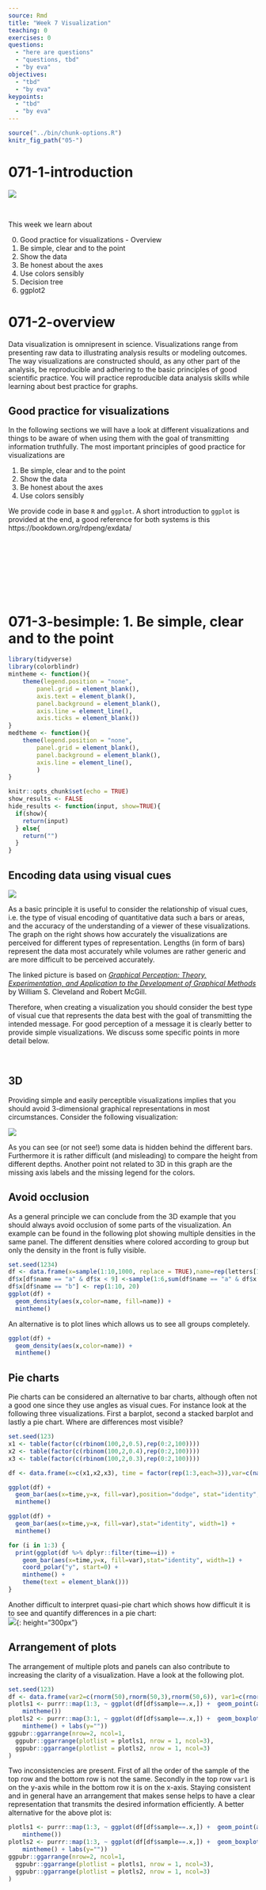 ```yaml
---
source: Rmd
title: "Week 7 Visualization"
teaching: 0
exercises: 0
questions: 
  - "here are questions"
  - "questions, tbd"
  - "by eva"
objectives: 
  - "tbd"
  - "by eva"
keypoints:
  - "tbd"
  - "by eva"
---
```


```r
source("../bin/chunk-options.R")
knitr_fig_path("05-")
```

# 071-1-introduction

![]({{ page.root }}/fig/Repro_Kreislauf_horizontal_halb.png)

&nbsp;

This week we learn about

0. Good practice for visualizations - Overview
1. Be simple, clear and to the point
2. Show the data
3. Be honest about the axes
4. Use colors sensibly
5. Decision tree
6. ggplot2

# 071-2-overview

Data visualization is omnipresent in science. Visualizations range from presenting raw data to illustrating analysis results or modeling outcomes. The way visualizations are constructed should, as any other part of the analysis, be reproducible and adhering to the basic principles of good scientific practice. You will practice reproducible data analysis skills while learning about best practice for graphs.


## Good practice for visualizations
  
In the following sections we will have a look at different visualizations and things to be aware of when using them with the goal of transmitting information truthfully. The most important principles of good practice for visualizations are

1. Be simple, clear and to the point
2. Show the data
3. Be honest about the axes
4. Use colors sensibly

We provide code in base `R` and `ggplot`. A short introduction to `ggplot` is provided at the end, a good reference for both systems is this https://bookdown.org/rdpeng/exdata/

&nbsp;

&nbsp;

&nbsp;

&nbsp;


# 071-3-besimple: 1. Be simple, clear and to the point

```r
library(tidyverse)
library(colorblindr)
mintheme <- function(){
    theme(legend.position = "none", 
        panel.grid = element_blank(), 
        axis.text = element_blank(),
        panel.background = element_blank(),
        axis.line = element_line(),
        axis.ticks = element_blank()) 
}
medtheme <- function(){
    theme(legend.position = "none", 
        panel.grid = element_blank(), 
        panel.background = element_blank(),
        axis.line = element_line(),
        ) 
}

knitr::opts_chunk$set(echo = TRUE)
show_results <- FALSE
hide_results <- function(input, show=TRUE){
  if(show){
    return(input)
  } else{
    return("")
  }
}
```

## Encoding data using visual cues


![](https://paldhous.github.io/ucb/2016/dataviz/img/class2_2.jpg)


As a basic principle it is useful to consider the relationship of visual cues, i.e. the type of visual encoding of quantitative data such a bars or areas, and the accuracy of the understanding of a viewer of these visualizations. The graph on the right shows how accurately the visualizations are perceived for different types of representation. Lengths (in form of bars) represent the data most accurately while volumes are rather generic and are more difficult to be perceived accurately. 
<!-- https://paldhous.github.io/ucb/2016/dataviz/week2.html -->

The linked picture is based on [*Graphical Perception: Theory, Experimentation, and Application to the Development of Graphical Methods*](https://www.jstor.org/stable/2288400) by William S. Cleveland and Robert McGill.

Therefore, when creating a visualization you should consider the best type of visual cue that represents the data best with the goal of transmitting the intended message. For good perception of a message it is clearly better to provide simple visualizations. We discuss some specific points in more detail below.

&nbsp;



## 3D

Providing simple and easily perceptible visualizations implies that you should avoid 3-dimensional graphical representations in most circumstances. Consider the following visualization:


![](https://editor.analyticsvidhya.com/uploads/75170Featured%20Image.JPG)

As you can see (or not see!) some data is hidden behind the different bars. Furthermore it is rather difficult (and misleading) to compare the height from different depths. Another point not related to 3D in this graph are the missing axis labels and the missing legend for the colors. 


## Avoid occlusion

As a general principle we can conclude from the 3D example that you should always avoid occlusion of some parts of the visualization. An example can be found in the following plot showing multiple densities in the same panel. The different densities where colored according to group but only the density in the front is fully visible.

```r
set.seed(1234)
df <- data.frame(x=sample(1:10,1000, replace = TRUE),name=rep(letters[1:5],200))
df$x[df$name == "a" & df$x < 9] <-sample(1:6,sum(df$name == "a" & df$x < 9), replace = TRUE) 
df$x[df$name == "b"] <- rep(1:10, 20)
ggplot(df) +
  geom_density(aes(x,color=name, fill=name)) +
  mintheme()
```

An alternative is to plot lines which allows us to see all groups completely.  

```r
ggplot(df) +
  geom_density(aes(x,color=name)) +
  mintheme()
```

## Pie charts

Pie charts can be considered an alternative to bar charts, although often not a good one since they use angles as visual cues. For instance look at the following three visualizations. First a barplot, second a stacked barplot and lastly a pie chart. Where are differences most visible?   

```r
set.seed(123)
x1 <- table(factor(c(rbinom(100,2,0.5),rep(0:2,100))))
x2 <- table(factor(c(rbinom(100,2,0.4),rep(0:2,100))))
x3 <- table(factor(c(rbinom(100,2,0.3),rep(0:2,100))))

df <- data.frame(x=c(x1,x2,x3), time = factor(rep(1:3,each=3)),var=c(names(x1),names(x2),names(x3)))

ggplot(df) +
  geom_bar(aes(x=time,y=x, fill=var),position="dodge", stat="identity", width=1) +
  mintheme()

ggplot(df) +
  geom_bar(aes(x=time,y=x, fill=var),stat="identity", width=1) +
  mintheme()
```


```r
for (i in 1:3) {
  print(ggplot(df %>% dplyr::filter(time==i)) +
    geom_bar(aes(x=time,y=x, fill=var),stat="identity", width=1) +
    coord_polar("y", start=0) +
    mintheme() +
    theme(text = element_blank()))
}
```

Another difficult to interpret quasi-pie chart which shows how difficult it is to see and quantify differences in a pie chart:  
![](https://rigorousthemescom-ebizon.netdna-ssl.com/blog/wp-content/uploads/2021/02/screely-1612362324209.png){: height="300px"}


## Arrangement of plots

The arrangement of multiple plots and panels can also contribute to increasing the clarity of a visualization. Have a look at the following plot.  

```r
set.seed(123)
df <- data.frame(var2=c(rnorm(50),rnorm(50,3),rnorm(50,6)), var1=c(rnorm(150)), sample=rep(1:3, each=50))
plotls1 <- purrr::map(1:3, ~ ggplot(df[df$sample==.x,]) +  geom_point(aes(var2,var1)) + facet_wrap(~sample) +
    mintheme())
plotls2 <- purrr::map(3:1, ~ ggplot(df[df$sample==.x,]) +  geom_boxplot(aes(var1)) + facet_wrap(~sample) +
    mintheme() + labs(y=""))
ggpubr::ggarrange(nrow=2, ncol=1,
  ggpubr::ggarrange(plotlist = plotls1, nrow = 1, ncol=3),
  ggpubr::ggarrange(plotlist = plotls2, nrow = 1, ncol=3)
)
```

Two inconsistencies are present. First of all the order of the sample of the top row and the bottom row is not the same. Secondly in the top row `var1` is on the y-axis while in the bottom row it is on the x-axis. Staying consistent and in general have an arrangement that makes sense helps to have a clear representation that transmits the desired information efficiently. A better alternative for the above plot is:  

```r
plotls1 <- purrr::map(1:3, ~ ggplot(df[df$sample==.x,]) +  geom_point(aes(var1,var2)) + facet_wrap(~sample) +
    mintheme())
plotls2 <- purrr::map(1:3, ~ ggplot(df[df$sample==.x,]) +  geom_boxplot(aes(var1)) + facet_wrap(~sample) +
    mintheme() + labs(y=""))
ggpubr::ggarrange(nrow=2, ncol=1,
  ggpubr::ggarrange(plotlist = plotls1, nrow = 1, ncol=3),
  ggpubr::ggarrange(plotlist = plotls2, nrow = 1, ncol=3)
)
```

&nbsp;

&nbsp;

&nbsp;

&nbsp;

# 071-3-plotexamples: 2. Plot examples

# Exercise

Let's have a look at the following master piece:
![](https://statmodeling.stat.columbia.edu/wp-content/uploads/2008/06/graph.jpg)
/static/3d_plot_exercise.jpg  

Answer the following questions in context to the above plot:

> ## 1 
> Is the 3D representation sensible?  
> - Yes  
> - No  
>
>> ## Solution
>> 
>> F Yes  
>> T No  
>>
>{: .solution}
{: .challenge}


> ## 2 
> Are the legend labels sensible?  
> - Yes  
> - No  
>
>> ## Solution
>> 
>> F Yes  
>> T No  
>>
>{: .solution}
{: .challenge}


> ## 3 
> Are the axis labels sensible?  
> - Yes  
> - No  
>
>> ## Solution
>> 
>> F Yes  
>> T No  
>>
>{: .solution}
{: .challenge}

> ## 4 
> Is it sensible to have X-axis tick values on multiple levels?  
> - Yes  
> - No  
>
>> ## Solution
>> 
>> F Yes  
>> T No  
>>
>{: .solution}
{: .challenge}

> ## 5 
> Are the Y-axis tick values reasonable?  
> - Yes  
> - No  
>
>> ## Solution
>> 
>> F Yes  
>> T No  
>>
>{: .solution}
{: .challenge}


> ## 6 
> Is the Y-axis range reasonable?  
> - Yes  
> - No  
>
>> ## Solution
>> 
>> F Yes  
>> T No  
>>
>{: .solution}
{: .challenge}


> ## 7
> Are the values in the plot easily readable?  
> - Yes  
> - No  
>
>> ## Solution
>> 
>> F Yes  
>> T No  
>>
>{: .solution}
{: .challenge}


> ## 8
> Is the title suitable?  
> - Yes  
> - No  
>
>> ## Solution
>> 
>> F Yes  
>> T No  
>>
>{: .solution}
{: .challenge}


> ## 9
> Is the used color palette color-blind friendly?  
> - Yes  
> - No  
>
>> ## Solution
>> 
>> F Yes  
>> T No  
>>
>{: .solution}
{: .challenge}




&nbsp;


# Quiz on Plot examples

> ## Quiz 7.1 
> What aspect of the "Be simple, clear and to the point" input has been violated?  
> - 3D  
> - occlusion  
> - use of pie charts  
> - arrangement of multiple plots  
>
{: .challenge}

> ## Solution
> 
> T 3D  
> T occlusion  
> F use of pie charts  
> F arrangement of multiple plots  
>
{: .solution}


> ## Quiz 7.2 
> Is the data shown appropriately by the plot through  
> - the height of bars?  
> - the values on bars?  
> - additional values in white font?  
> - the tick marks indicating to which value each bar belongs?
> - the raw data?
>
{: .challenge}

> ## Solution
> 
> - the height of bars?  
> - the values on bars?  
> - additional values in white font?  
> - the tick marks indicating to which value each bar belongs?
> - the raw data?
>
{: .solution}


> ## Quiz 7.3 
> What could be the reason that the Y-axis is shown starting at the value 55?  
> - the value 55 could be the smallest possible value in the context  
> - the differences between the bars are more pronounced than if the Y-axis starts at zero.  
> - the values below 55 need to be hidden  
>
{: .challenge}

> ## Solution
> 
> T the value 55 could be the smallest possible value in the context  
> T the differences between the bars are more pronounced than if the Y-axis starts at zero.  
> T the values below 55 need to be hidden  
>
{: .solution}


> ## Quiz 7.4 
> When you think about the information regarding the axes, please tick which one of the following items is present in the plot  
> - Sensible X-axis tick label display  
> - Sensible X-axis label  
> - Sensible Y-axis tick values  
> - Sensible Y axis label  
>
{: .challenge}

> ## Solution
> 
> - Sensible X-axis tick label display  
> - Sensible X-axis label  
> - Sensible Y-axis tick values  
> - Sensible Y axis label  
>
{: .solution}


> ## Quiz 7.5 
> Does the displayed grid help to determine the height of the color sections of the bars?  
> - Yes  
> - No  
>
{: .challenge}

> ## Solution
> 
> F Yes  
> T No
>
{: .solution}


> ## Quiz 7.6 
> Is the used color palette color-blind friendly?  
> - Yes  
> - No  
>
{: .challenge}

> ## Solution
> 
> F Yes  
> T No
>
{: .solution}

> ## Quiz 7.7 
> Which of the following additional information items does the plot feature?  
> - Informative title  
> - Informative legend labels  
> - Provenance of data  
> - Context of data  
>
{: .challenge}

> ## Solution
> 
> - Informative title  
> - Informative legend labels  
> - Provenance of data  
> - Context of data  
>
{: .solution}


> ## Quiz 7.8 
> Does the course team think this is a good plot?  
> - Yes  
> - No  
>
{: .challenge}

> ## Solution
> 
> F Yes  
> T No
>
{: .solution}


&nbsp;

&nbsp;

&nbsp;



# 071-4-showdata: 2. Show the data

## Boxplots

```r
set.seed(123)
x1 <- rnorm(40,2)
xnorm <- c(x1,-x1)
x2 <- c(runif(15, 0, 3.1), runif(5,3.1,4))
xunif <- c(x2,-x2)
x3 <- c(rep(0,4),rep(2.05,13),rep(-2.05,13),rep(3.8,5),rep(-3.8,5))
df <- data.frame(x1=xnorm,
                 x2=xunif,
                 x3=x3)
df_long <- df %>% 
  pivot_longer(cols = everything(), 
               names_to="dataset", 
               values_to="y")
```

Boxplots are used to give a rough overview of the distribution of a data set based on a few summary characteristics (quantiles). Consider the following three boxplots each representing a different dataset. The boxplots look identical even tough the underlying distributions may not be.  

```r
ggplot(df_long) +
  geom_boxplot(aes(y=y,x=dataset))+
  medtheme()
```

The code for the above plot:
```r
ggplot(df_long) +
  geom_boxplot(aes(y=y,x=dataset))
```

Violin plots are an alternative to boxplots. They are based on an estimation of the underlying probability density, i.e. they use more information inherent in the data set. Have a look at the following three violin plots of the same datasets as above. Again, two of the violin plots look similar but the underlying data may not be identical.  

```r
ggplot(df_long) +
  geom_violin(aes(y=y,x=dataset))+
  medtheme()
```

Let's finally have a look at the actual data. As you can see the samples x1 and x3 are in fact very distinct, or more precisely, x3 seems to have only 5 possible values.  

```r
ggplot(df_long) +
  geom_point(aes(y=y,x=dataset)) +
  medtheme()
```

So why did the boxplot not show the distributional differences? Since boxplots only show
certain quantiles (usually the quartiles, i.e., 25%, 50% and 75%, plus "outliers") plots of different datasets having the same or similar quantiles appear identical. The quartiles of the three data sets are  

```r
df_long %>% 
  dplyr::group_by(dataset) %>% 
  dplyr::summarise(q25 = quantile(y, probs=0.25),
                q50 = quantile(y, probs=0.5),
                q75 = quantile(y, probs=0.75)) %>% 
  knitr::kable()
```

Violin plots show a mirrored estimation of the underlying density using a smoothing technique. Loosely speaking smoothing means that starting from a histogram a smooth version of the underlying probability distribution is created. The degree of smoothing, ranging in this case from histogram to straight line, determines the actual appearence of the plot. For the violin plot the degree of smoothing is chosen automatically. Already histograms with 5 bins for the data x1 and x3 would be very similar and hence the smoothed versions thereof as well.

Caution is furthermore advised if the datasets that are compared are of very different size, because often more data gives you a higher confidence in the observed distribution. It is therefore advised to initially always have a look at the actual data and not just the summaries (like boxplots and violin plots) to detect anomalies.

Another option is the use of `geom_jitter` (or `geom_sina` from the `ggforce` package) in combination with violin plots:  

```r
set.seed(123)
ggplot(df_long) +
  geom_violin(aes(y=y,x=dataset)) +
  geom_jitter(aes(y=y,x=dataset),width=0.3) +
  medtheme()
```

The code for the above plot:
```r
ggplot(df_long) +
  geom_violin(aes(y=y,x=dataset)) +
  geom_jitter(aes(y=y,x=dataset),width=0.3)
```

The advantage is that individual points as well as the distribution are shown.


Boxplots together with `geom_jitter` are another possibility.  

```r
set.seed(123)
ggplot(df_long) +
  geom_boxplot(aes(y=y,x=dataset)) +
  geom_jitter(aes(y=y,x=dataset),width=0.3) +
  medtheme()

```

Another possibility is to only show the jittered data:

```r
set.seed(123)
ggplot(df_long) +
  geom_jitter(aes(y=y,x=dataset),width=0.3) +
  medtheme()
```



## Bar plots

The same as discussed before for boxplots also holds for barplots. If you have continuous data and see the following barplots you might conclude that the data sets are the same:

```r
df_long <- df_long %>% 
  dplyr::group_by(dataset) %>% 
  dplyr::mutate(y_t =y-min(y),
                y_mean=mean(y_t),
                y_sd=sd(y_t),
                y_sd_min=y_mean-y_sd,
                y_sd_max=y_mean+y_sd)
ggplot() +
  geom_col(aes(y=y_mean,x=dataset),data = unique(df_long[,c("dataset","y_mean")])) +
  geom_errorbar(aes(x=dataset,ymin=y_sd_min,ymax=y_sd_max),data = unique(df_long[,c("dataset","y_sd_min","y_sd_max")]),width=0.2)+
  labs(y="y") +
  medtheme()
```

But if you also show the individual points you can see clear differences:

```r
set.seed(123)
df_long <- df_long %>% 
  dplyr::group_by(dataset) %>% 
  dplyr::mutate(y_t =y-min(y),
                y_mean=mean(y_t),
                y_sd=sd(y_t),
                y_sd_min=y_mean-y_sd,
                y_sd_max=y_mean+y_sd)
ggplot() +
  geom_col(aes(y=y_mean,x=dataset),data = unique(df_long[,c("dataset","y_mean")])) +
  geom_errorbar(aes(x=dataset,ymin=y_sd_min,ymax=y_sd_max),data = unique(df_long[,c("dataset","y_sd_min","y_sd_max")]),width=0.2)+
  geom_jitter(aes(y=y_t,x=dataset), data=df_long, width = 0.3)+
  labs(y="y") +
  medtheme()

```

Important to keep in mind when using barplots with error bars is to state what the
error bars mean. Do they correspond to the standard deviation, the standard error or a confidence interval?
There is no clear answer to which one to use and, if possible, other types of visualizations should be used.

<!-- [NEED TO INCLUDE something on this](https://twitter.com/T_Weissgerber/status/1040576802979233793/photo/1) -->
<!-- Included one example. -->

&nbsp;

&nbsp;

&nbsp;

&nbsp;


# 071-5-honestaxis: 3. Be honest about the axes


The axes of plots determine how much information you provide and where you put the focus. You could cut axes, blow certain parts of an axis up through transformation or hide information on certain scales if you do not transform. You can expose or hide information by choosing the aspect ratio between the x and y axis. You can provide clear and precise information through meaningful labeling of axes and axis tick marks or you can obscure the same information by deliberately choosing uninformative tick locations, for example. These issues are illustrated through example in the following

## Cutting axes

```r
set.seed(123)
df <- data.frame(x=factor(c(rbinom(10,2,0.5),rep(0:2,500))))
```

Let's consider the following two barplots. The first has a shortened axis range and shows clear differences between the datasets. The second plot on the other hand shows the enire axis starting from zero and the differences disappear. 

```r
ggplot(df) +
  geom_histogram(aes(x), stat="count") +
  coord_cartesian(ylim=c(500,max(table(df$x)))) +
  medtheme()

ggplot(df) +
  geom_histogram(aes(x), stat="count")+
  medtheme()
```

Here is a flashy, concrete example of cutting an axis, which makes differences appear much hugher than they are in reality:

![](https://i.redd.it/xsndbzpq1qg11.jpg)

The other way around is also possible. Choosing to show the entire axis starting from zero can mask differences that do matter. For instance the following graph gives "1000% proof for stable temperature and the climate change being a HOAX", simply by showing an axis from zero degree Kelvin and thus making differences seem negligably small:

![](https://miro.medium.com/max/1400/1*Sn1QgIBvtZLiqoZzr9a9Yg.png)

## Axis transformation

```r
set.seed(123)
x1 <- runif(100,2,4)
df <- data.frame(x=x1, y=rnorm(100,exp(x1)+10,exp(x1)/3))
df <- data.frame(x=x1, y=rnorm(100,exp(x1+10),10))
```

In some cases you might have data that is on completely different scales, meaning that there are differences to be seen at different orders of magnitudes. In these 
cases it can often to be helpful to do an axis-transformation. For instance consider the 
following untransformed plot:

```r
x1 <- c(runif(100,0.8,1.2),runif(100,8,12),runif(100,80,120),runif(100,800,1200),runif(100,8000,12000))
df <- data.frame(x=x1, y=rnorm(100,0,rep(c(1,10,100,1000,10000),each=100)))
ggplot(df) +
  geom_point(aes(x,y))+
  medtheme()
```

There seems to be some structure but especially for the low values it is not clear 
what is going on. If instead you do a `log10` transformation of the x-axis things get
much clearer. Axis transformations are also something to consider if you have for example
non linear scales. But beware, transformations can also be used to showcase differences that do not really matter in practice.

```r
ggplot(df) +
  geom_point(aes(x,y)) +
  scale_x_continuous(trans="log10")+
  medtheme()
```

## Aspect ratio

```r
set.seed(123)
df <- data.frame(x=rnorm(100),
                 y=rnorm(100))
```

The aspect ratio is another important parameter that can be manipulated to overstress certain patterns. For example, have a look at the following two plots. The first as a ratio of one, meaning the scale of the x and y axis are the same. The second plot has an aspect ration of 1/4 meaning the x axis is substantially longer.

```r
ggplot(df) +
  geom_point(aes(x,y)) +
  coord_fixed(ratio=1)+
  medtheme()

ggplot(df) +
  geom_point(aes(x,y)) +
  coord_fixed(ratio=1/4)+
  medtheme()
  
```

Code for the above plot:
```r
ggplot(df) +
  geom_point(aes(x,y)) +
  coord_fixed(ratio=1)
ggplot(df) +
  geom_point(aes(x,y)) +
  coord_fixed(ratio=1/4)
```


Visually the second plot implies that the variance of x is much higher than of y, which is not the case.  

```r
summarise(df, x = var(x), y = var(y))
```

Also consider the following real example:

![](https://graphworkflow.files.wordpress.com/2019/09/types_life.png?w=1024)

Where does the increase look the most dramatic?


## Bin width of histograms

The appearance of a histogram is determined by the bin width that is used to create it. If you
have a very large binwidth (or a low total number of bins) you might see something like this
and you would probably consider the distribution to be approximately uniformly distributed.

```r
set.seed(123)
df <- data.frame(x=unlist(lapply(0:9, function(i) c(rep(0.501+i,sample(1:3,1)),rep(1+i,sample(17:20,1))))))
ggplot(df) +
  geom_histogram(aes(x), binwidth = 1)+
  medtheme()
```

If on the other hand you decrease the binwidth (or increase the number of bins) you
might see something like this:

```r
ggplot(df) +
  geom_histogram(aes(x), binwidth = 0.5)+
  medtheme()
```

Making it quite obvious that the distribution is most definitely not uniformly distributed (on this scale). Choosing the correct bin width is not easy and depends largely on the context.


With `geom_rug` you can mark the position of individual observations:

```r
ggplot(df,aes(x)) +
  geom_histogram(binwidth = 0.5) +
  geom_rug()+
  medtheme()
```

Code for the above plot:
```r
ggplot(df,aes(x)) +
  geom_histogram(binwidth = 0.5) +
  geom_rug()
```


## Axis scales in multiple plots

If you provide plots in multiple panels, each using the same variables, you need to pay attention to the scale of each subplot. For example have a look at the following plot.   

```r
set.seed(123)
df <- data.frame(y=c(rnorm(50),rnorm(50,3),rnorm(50,6)), x=c(rnorm(150)), sample=rep(1:3, each=50))
ggplot(df) +
  geom_point(aes(x,y)) +
  facet_wrap(~sample, scales = "free")+
  medtheme()
```

At first glance the distribution of each of the three samples looks the same. But if you look closely you can see that the scales are not the same for each subplot. If you instead keep the scale the same across subplots you get a visualization with clear differences of the distributions between the different samples.

```r
ggplot(df) +
  geom_point(aes(x,y)) +
  facet_wrap(~sample)+
  medtheme()
```

Code for the above plot:

```r
ggplot(df) +
  geom_point(aes(x,y)) +
  facet_wrap(~sample)
```


Another example of using different scales:

![](https://preview.redd.it/x5q5y0iz72d71.jpg?width=960&crop=smart&auto=webp&s=3e08e75429446099ebf4f462274be2b0e52aedf0)

&nbsp;

&nbsp;

&nbsp;

&nbsp;

# 071-6-sensiblecolors: 4. Use colors sensibly

## Color contrast

Trying to encode more than 8 category with colors is usually not a good idea as distinction between colors can become very difficult:

<!-- Some things from here (for example, not more than 8 categories, texas map in rainbow and made better) -->
<!-- https://clauswilke.com/dataviz/color-pitfalls.html -->


```r
mtcars %>% 
  rownames_to_column() %>% 
  ggplot() +
    geom_point(aes(mpg,disp, color=factor(rowname))) +
    labs(color="") +
    medtheme()
```

In such a case it can be a better idea to directly label the points:

```r
mtcars %>% 
  rownames_to_column() %>% 
  ggplot() +
  geom_point(aes(mpg,disp,color=cyl)) +
  ggrepel::geom_label_repel(aes(mpg,disp, label=rowname),
                            size = 2.5,label.size = 0.1,
                            label.padding = 0.1)+
    medtheme()
```


Code for the above plot:

```r
mtcars %>% 
  rownames_to_column() %>% 
  ggplot() +
  geom_point(aes(mpg,disp,color=cyl)) +
  ggrepel::geom_label_repel(aes(mpg,disp, label=rowname),
                            size = 2.5,label.size = 0.1,
                            label.padding = 0.1)
```



See also: [Common pitfalls of color use](https://clauswilke.com/dataviz/color-pitfalls.html) in Fundamentals of Data Visualization.

## Color vision deficiency

About 1 of every 12 people is affected by some type of color vision deficiency[^1].
This is important to keep in mind when choosing colors for visualizations. For example consider the following scatter plot using a Red-Yellow-Green color palette, knowing that Red-Green colorblindness is the most frequent type of color deficiency.

[^1]: https://www.nei.nih.gov/learn-about-eye-health/eye-conditions-and-diseases/color-blindness

```r
ggplot(mtcars) +
  geom_point(aes(mpg,disp, color=factor(carb))) +
  scale_colour_brewer(palette="RdYlGn")+
  labs(color="carb") +
    medtheme()
```

To check how the plots appear for color deficient persons you can use the `cvd_grip` function from the `colorblindr` package (install instructions on the [Github colorblindr repo](https://github.com/clauswilke/colorblindr)).

```r
colorblindr::cvd_grid()+
    medtheme()
```

Using a different color palette can help. For example the following:  

```r
ggplot(mtcars) +
  geom_point(aes(mpg,disp, color=factor(carb))) +
  scale_color_OkabeIto()+
    labs(color="carb") +
    medtheme()
```

Code for the above plot:

```r
ggplot(mtcars) +
  geom_point(aes(mpg,disp, color=factor(carb))) +
  scale_color_OkabeIto()
```


Another option is the `dichromat` package which features multiple palettes for people with red-green colorblindness.

&nbsp;

&nbsp;

&nbsp;

&nbsp;

# 071-7-decisiontree: 5.  Decision tree

## Decision tree for the choice of the best plot type


Since the amount of possible visualizations can be quite overwhelming there exist guidelines to choose the optimal plot type that can be used as a starting point. For example the following decision tree:  

![](https://paldhous.github.io/ucb/2016/dataviz/img/class2_5.jpg)
  
But keep in mind that this is no rule and depending on the situation different options can be favorable. 

&nbsp;

&nbsp;

&nbsp;

&nbsp;

# 071-8-ggplot2: 6. ggplot2

## A short introduction to `ggplot2`

We additionally provide a quick introduction to the widely used package `ggplot2`. It is based on the idea of a grammar of graphics, in other words well defined instructions of how to create a plot.

![](https://carpentries-incubator.github.io/open-science-with-r/img/rstudio-cheatsheet-ggplot.png)

## Data example

We will not go further into the theoretical details but instead jump right into the practical part. Before creating our first ggplot we load `ggplot2` and have a look at the `cars` dataset that we will use.

```r
library(ggplot2)
head(mtcars)
```

## First plot

Running the following command will initialize a ggplot object without yet showing anything since we don't tell it what to show.

```r
ggplot(mtcars)
```

To create a plot we have to specify what kind of plot - or geom - we want to use. In this case we want a scatter plot so we choose `geom_point`. For other possibilities check the `ggplot2` documentation (e.g. `?ggplot2`) or just do a Google search. Furthermore we have to specify which columns in our dataset we want to use for which axis. Or in other words assign columns of the data to the x and y aesthetic (`aes`). To check which aesthetic is available for which geom check the *Aesthetics* paragraph in the documentation in the respective geom (e.g. in `?geom_point`).

```r
ggplot(mtcars) +
  geom_point(aes(x=mpg, y=disp))
```

If we want to show `mpg` on the y-axis and `disp` on the x-axis:

```r
ggplot(mtcars) +
  geom_point(aes(x=disp, y=mpg))
```
If we want a boxplot plot we could do
```r
ggplot(mtcars) +
  geom_boxplot(aes(x=mpg))
```

or:

```r
ggplot(mtcars) +
  geom_boxplot(aes(y=mpg))
```

To color the plot according to another column in the data the `color` (or `colour`) aesthetic can be used.

```r
ggplot(mtcars) +
  geom_point(aes(x=mpg, y=disp, color=factor(cyl)))
```


## Plot options

Many options to change the appearance of plots are available For example change labels:

```r
ggplot(mtcars) +
  geom_point(aes(x=mpg, y=disp, color=factor(cyl))) +
  labs(x="X - Axis", title = "ggplot2", color="")
```

Or change the theme (for all options check out the help page from `theme`). Either using a predefined theme.

```r
# preconfigured
ggplot(mtcars) +
  geom_point(aes(x=mpg, y=disp, color=factor(cyl))) +
  theme_bw()
```

Or creating your own. (Can you figure out what each of the arguments in `theme` do?)

```r
# change settings yourself
ggplot(mtcars) +
  geom_point(aes(x=mpg, y=disp, color=factor(cyl))) +
  theme(panel.background = element_rect(fill = "yellow", color="red"), 
        plot.background = element_rect(fill="blue"),
        legend.background = element_rect(fill="red"), 
        axis.title = element_text(colour = "white"),
        axis.line = element_line(linetype = 7,colour = "black",size=3),
        panel.grid = element_line(colour="grey",size = 1,linetype = 2),
        axis.text = element_text(angle = 45,hjust=1,colour = "lightgrey",size = 14))
```


Changing the color palette used can be done by using either a custom palette (in this case generated using the `RColorBrewer` package)

```r
ggplot(mtcars) +
  geom_point(aes(x=mpg, y=disp, color=factor(cyl))) +
  scale_color_manual(values=RColorBrewer::brewer.pal(3, "Set2"))
```

or by directly using an existing scale (usually of the form `scale_color_NAME`). Further options will be given below.

```r
ggplot(mtcars) +
  geom_point(aes(x=mpg, y=disp, color=factor(cyl))) +
  scale_color_viridis_d()
```

## Exercise

## 1

How do you create a scatter plot with `ggplot2`?

* `ggplot(df) + geom_point(aes(x,y))` (x)
* `ggplot(df, aes(x,y)) + geom_point(aes(x,y))` (x)
* `ggplot(df, aes(x,y)) + geom_point()` (x)
* `ggplot(df) + geom_point()` 
* `geom_point(df, aes(x,y))` 

## 2

Color by group?

* `ggplot(df) + geom_point(aes(x,y, color=group))` (x)
* `ggplot(df) + geom_point(aes(x,y, colour=group))` (x)
* `ggplot(df, aes(color=group)) + geom_point(aes(x,y))` (x)
* `ggplot(df, aes(colour=group)) + geom_point(aes(x,y))` (x)
* `ggplot(df) + geom_point(aes(x,y)) + geom_col(aes(group))` 
* `ggplot(df) + geom_point(aes(x,y)) + theme(group.color=aes(group))` 

&nbsp;

&nbsp;

&nbsp;

&nbsp;


# 072homework

# Homework

For this homework we will work with climate data published by the Bundesamt für Statistic BFS in which
various climate related variables measured at different locations in Switzerland have been put together.
The data has already been wrangled into a csv file that you can download from [here.](/static/climate_data.csv)

The source data was downloaded from here: [https://www.bfs.admin.ch/asset/de/je-d-02.03.03.02](https://www.bfs.admin.ch/asset/de/je-d-02.03.03.02) and here: [https://www.bfs.admin.ch/asset/de/je-d-02.03.03.03](https://www.bfs.admin.ch/asset/de/je-d-02.03.03.03)



## Upload



You will upload a pdf file produced from R Markdown containing the answers the to the questions below in the next step (allowed file format is .pdf). Make sure the code to produce the answers is shown. Your submission will be peer reviewed. Staff will perform random checks on the peer review.



&nbsp;

## Task 1: data exploration



In this first task read in the `climate_data.csv` file and do a short exploration of the dataset.

```r
climatedf_comp <- read.csv(here::here("files/docs/07/climate_data.csv"))
```



## 1.1 First look



Show the top 3 rows of the dataset and additionally a short summary of the dataset (*Hint*: use `summary`). Describe what you observe in a few words.
```r
head(climatedf_comp, n=3)
summary(climatedf_comp)
```


## 1.2 Which has been the hottest year?



```r
climatedf_comp %>% 
  dplyr::group_by(Year) %>% 
  dplyr::summarise(mean_temp=mean(Annual_temperature)) %>% 
  dplyr::filter(mean_temp==max(mean_temp)) %>% 
  dplyr::pull(Year)
```



## 1.3 Which has been the coldest year?



```r
climatedf_comp %>% 
  dplyr::group_by(Year) %>% 
  dplyr::summarise(mean_temp=mean(Annual_temperature)) %>% 
  dplyr::filter(mean_temp==min(mean_temp)) %>% 
  dplyr::pull(Year)
```



## Task 2: visualization


## 2.1 Association of `Annual_temperature` and `Year`



The goal is to visualize the association of `Annual_temperature` and `Year`.
To increase the visibility we will only look at the locations `ZürichFluntern`, `Säntis`, `Samedan`, `LocarnoMonti`. 

Choose a suitable visualization (maybe consider looking at the decision tree) and plot the respective graph.

```r
climatedf_comp %>% 
  dplyr::filter(Location %in% c("ZürichFluntern","Säntis","Samedan","LocarnoMonti")) %>%
  ggplot() +
  geom_line(aes(Year, Annual_temperature, color=Location)) +
  labs(y="Annual temperature")
```



## 2.2 Add information on the altitude



Based on the previous plot update / change your plot to also include the information about the altitude. Make sure that the location information is also provided.

```r
climatedf_comp %>% 
  dplyr::filter(Location %in% c("ZürichFluntern","Säntis","Samedan","LocarnoMonti")) %>%
  ggplot() +
  geom_line(aes(Year, Annual_temperature, color=Altitude,group=Location)) +
  geom_label(aes(Year,Annual_temperature,label=Location),data = climatedf_comp %>% 
  dplyr::filter(Location %in% c("ZürichFluntern","Säntis","Samedan","LocarnoMonti")) %>% 
    dplyr::filter(Year==min(Year)+5),nudge_y = 1) +
  labs(y="Annual temperature")
```



## 2.3 Normalization



In the next step we want to normalize the Annual temperature by using the values of the years <1951 as a base. I.e. calculate the mean `Annual_temperature` for `Year`<1951 for each `Location` and subtract this value from `Annual_temperature`.  Present a visualization that allows to study the deviation from this annual mean by location. 


```r
climatedf_comp_translated <- climatedf_comp %>% 
  dplyr::filter(Location %in% c("ZürichFluntern","Säntis","Samedan","LocarnoMonti")) %>% 
  dplyr::group_by(Location) %>% 
  dplyr::mutate(mean_temperature = mean(Annual_temperature[Year<1951]),
                Annual_temperature = Annual_temperature-mean_temperature)

ggplot(climatedf_comp_translated) +
  geom_line(aes(Year, Annual_temperature, color=Altitude,group=Location)) +
  # facet_wrap(~Location)+
  # geom_label(aes(Year,Annual_temperature,label=Location),data = climatedf_comp_translated %>% 
  # dplyr::filter(Location %in% c("ZürichFluntern","Säntis","Samedan","LocarnoMonti")) %>% 
  #   dplyr::filter(Year==min(Year)+5),nudge_y = 1) +
  labs(y="Annual temperature deviation from average up to 1951")
```



## 2.4 Associations between `Annual_Precipitation`, and `Sunshine_duration`



The next goal is to explore associations between `Annual_Precipitation`, and `Sunshine_duration` for the locations `ZürichFluntern`,`Säntis`,`Samedan`,`LocarnoMonti`. Present at least two different types of plots.

```r
climatedf_comp %>% 
  dplyr::filter(Location %in% c("ZürichFluntern","Säntis","Samedan","LocarnoMonti")) %>%
  ggplot() +
  geom_point(aes(Annual_Precipitation, Sunshine_duration, color=Location))
```



```r
climatedf_comp %>% 
  dplyr::filter(Location %in% c("ZürichFluntern","Säntis","Samedan","LocarnoMonti"))%>% 
  # dplyr::group_by(Location) %>% 
  # dplyr::mutate(Sunshine_duration = scale(Sunshine_duration))  %>%
  ggplot() +
  geom_violin(aes(Location,Annual_Precipitation, color= Sunshine_duration)) +
  ggforce::geom_sina(aes(Location,Annual_Precipitation, color= Sunshine_duration))
```
```r
climatedf_comp %>% 
  dplyr::filter(Location %in% c("ZürichFluntern","Säntis","Samedan","LocarnoMonti"))%>% 
  # dplyr::group_by(Location) %>% 
  # dplyr::mutate(Sunshine_duration = scale(Sunshine_duration))  %>%
  ggplot() +
  geom_boxplot(aes(Location,Sunshine_duration , color= Annual_Precipitation)) +
  geom_jitter(aes(Location,Sunshine_duration, color= Annual_Precipitation))
  # ggforce::geom_sina(aes(Location,Annual_Precipitation, color= Sunshine_duration))
```





<!-- ## Task 3: aggregated data -->

<!-- In this task we will look at a situation where we only have aggregated data: The mean and standard deviation of `Annual_summer_days` for the years 1931-1960, 1961-1990 and 1991-2020. The following code creates this aggregated data that we will use: -->

<!-- ```{r, include=show_results} -->
<!-- library(magrittr) # for the pip `%>%`  -->
<!-- cutv <- c(1930,1960,1990,2020) -->
<!-- climatedf_comp_aggr <- climatedf_comp %>%  -->
<!--   dplyr::filter(Location %in% c("ZürichFluntern","Säntis","Samedan","LocarnoMonti")) %>% -->
<!--   dplyr::mutate(Year = cut(Year, cutv, right = TRUE), -->
<!--                 Year = factor(Year, labels = c("1931-1960","1961-1990","1991-2020"))) %>%  -->
<!--   dplyr::group_by(Year, Location) %>%  -->
<!--   dplyr::summarise("mean_Annual_summer_days" = mean(na.omit(Annual_summer_days)), -->
<!--                    "sd_Annual_summer_days" = sd(na.omit(Annual_summer_days)))  -->
<!-- ``` -->


<!-- ## 3.1  -->
<!-- Find a good representation of showing the association between `Year` and `mean_Annual_summer_days` and create a plot. -->


<!-- ```{r} -->
<!-- climatedf_comp_aggr %>%  -->
<!--   ggplot() + -->
<!--   geom_col(aes(Year, mean_Annual_summer_days, fill=Location), position = "dodge") + -->
<!--   theme(axis.text.x = element_text(angle=45,hjust=1)) + -->
<!--   labs(x="", y="Mean number of annual summer days") -->
<!-- ``` -->


<!-- ## 3.2 -->
<!-- Adapt your previous plot by incorporating the given uncertainty (`sd_Annual_summer_days`). -->


<!-- ```{r} -->
<!-- climatedf_comp_aggr %>%  -->
<!--   ggplot() + -->
<!--   geom_col(aes(Year, mean_Annual_summer_days, fill=Location), position = "dodge") + -->
<!--   geom_errorbar(aes(x=Year, -->
<!--                   y=mean_Annual_summer_days, -->
<!--                   ymin=mean_Annual_summer_days-2*sd_Annual_summer_days,  -->
<!--                   ymax=mean_Annual_summer_days+2*sd_Annual_summer_days, group=Location), position = "dodge") + -->
<!--   theme(axis.text.x = element_text(angle=45,hjust=1)) + -->
<!--   labs(x="", y="Mean number of annual summer days") -->
<!-- ``` -->










<!-- # 2 -->

<!-- ```{r, include=show_results} -->
<!-- plotvars <- colnames(climatedf_comp)[c(-1,-2,-4)] -->
<!-- plotvar <- plotvars[3] -->
<!-- colorvar <- plotvars[1] -->
<!-- ``` -->

<!-- In this exercise we will build a visualization step by step starting from the following plot: -->

<!-- ```{r, include=show_results} -->
<!-- climatedf_comp %>%  -->
<!--   dplyr::filter(Location %in% c("ZürichFluntern","Säntis","Samedan","LocarnoMonti")) %>% -->
<!--   ggplot() + -->
<!--   geom_line(aes(Year, Annual_temperature, color=Location)) + -->
<!--   labs(y="Annual temperature") -->
<!-- ``` -->

<!-- ## 2.1 -->

<!-- Add a trend line (loess fit) for each group. (Hint: use geom_smooth) -->

<!-- ```{r, include=show_results} -->
<!-- climatedf_comp %>%  -->
<!--   dplyr::filter(Location %in% c("ZürichFluntern","Säntis","Samedan","LocarnoMonti")) %>% -->
<!--   ggplot() + -->
<!--   geom_line(aes(Year, !!sym(plotvar), color=Location)) + -->
<!--   geom_smooth(aes(Year, !!sym(plotvar),group=Location),method = "loess") + -->
<!--   labs(y=stringr::str_replace_all(plotvar,"_"," "), -->
<!--        color=stringr::str_replace_all(colorvar,"_"," ")) -->
<!-- ``` -->

<!-- ## 2.2 -->

<!-- We can clearly see an upwards trend in each of the four locations. Next we want to see the relative temperature compared to the mean of the "Annual_temperature" for the years 1931-1950. For that, center "Annual_temperature" by subtracting the mean of the years 1931-1950. -->


<!-- ```{r, include=show_results} -->
<!-- climatedf_comp %>%  -->
<!--   dplyr::group_by(Location) %>%  -->
<!--   dplyr::mutate(mean_temperature = mean(Annual_temperature[Year<1951]), -->
<!--                 Annual_temperature = Annual_temperature-mean_temperature, -->
<!--                 mean_sunshine = mean(Sunshine_duration[Year<1951]), -->
<!--                 Sunshine_duration = Sunshine_duration-mean_sunshine) %>%  -->
<!--   dplyr::filter(Location %in% c("ZürichFluntern","Säntis","Samedan","LocarnoMonti")) %>% -->
<!--   ggplot() + -->
<!--   geom_line(aes(Year, !!sym(plotvar), color=Location)) + -->
<!--   # facet_wrap(~Location) + -->
<!--   geom_smooth(aes(Year, !!sym(plotvar)),method = "loess") + -->
<!--   # scale_color_viridis_d() + -->
<!--   labs(y="Change in Annual temperatue", -->
<!--        color=stringr::str_replace_all(colorvar,"_"," ")) -->
<!-- ``` -->


<!-- ## 2.3 -->

<!-- Now we want to make the plot a bit nicer looking, try to reproduce the following. Hint: have a look at `theme` and `scale_x_continuous`. -->

<!-- ```{r, include=show_results} -->
<!-- climatedf_comp %>%  -->
<!--   dplyr::group_by(Location) %>%  -->
<!--   dplyr::mutate(mean_temperature = mean(Annual_temperature[Year<1951]), -->
<!--                 Annual_temperature = Annual_temperature-mean_temperature, -->
<!--                 mean_sunshine = mean(Sunshine_duration[Year<1951]), -->
<!--                 Sunshine_duration = Sunshine_duration-mean_sunshine) %>%  -->
<!--   dplyr::filter(Location %in% c("ZürichFluntern","Säntis","Samedan","LocarnoMonti")) %>% -->
<!--   ggplot() + -->
<!--   geom_line(aes(Year, !!sym(plotvar), color=Location)) + -->
<!--   geom_smooth(aes(Year, !!sym(plotvar)),method = "loess") + -->
<!--   scale_x_continuous(breaks = c(1930,1960,1990,2020)) + -->
<!--   theme(axis.text.x = element_text(angle=45, hjust=0.5, vjust = 0.5),  -->
<!--         panel.grid.minor = element_blank(), -->
<!--         panel.spacing.x = unit(1, "lines"), -->
<!--         panel.background = element_rect(fill="grey97"),  -->
<!--         strip.background = element_rect(fill="grey93"),  -->
<!--         strip.text = element_text(face="bold"), -->
<!--         legend.position = c(0.9,0.16),legend.title = element_blank(), -->
<!--           ) + -->
<!--   labs(x="", y="Change in Annual temperature", color="") -->
<!-- ``` -->



<!-- # 3 -->

<!-- In this exercise we will do a bar plot showing the mean number of Annual summer days faceted by location and summarized into 3 bins. Again we will develop the graph in multiple steps. -->
<!-- We want to combine the values into 3 bins of equal size. In other words we will calculate the mean value for the years 1931-1960, 1961-1990 and 1991-2020. Meaning we want a data.frame of the following format: -->

<!-- ```{r, include=show_results} -->
<!-- cutv <- c(1930,1960,1990,2020) -->
<!-- climatedf_comp %>%  -->
<!--   dplyr::filter(Location %in% c("ZürichFluntern","Säntis","Samedan","LocarnoMonti")) %>% -->
<!--   dplyr::mutate(Year = cut(Year, cutv, right = TRUE), -->
<!--                 Year = factor(Year, labels = c("1931-1960","1961-1990","1991-2020"))) %>%  -->
<!--   dplyr::group_by(Year, Location) %>%  -->
<!--   dplyr::summarise("mean_Annual_summer_days" = mean(na.omit(Annual_summer_days)), -->
<!--                    "sd_Annual_summer_days" = sd(na.omit(Annual_summer_days)))  -->
<!-- ``` -->


<!-- ## 3.1 -->

<!-- First exercise is to create the following barplot. (Hint use `facet_wrap(~Location)`) -->
<!-- ```{r, include=show_results} -->
<!-- plotvar <- plotvars[6] -->
<!-- cutv <- c(1930,1960,1990,2020) -->
<!-- climatedf_comp %>%  -->
<!--   dplyr::filter(Location %in% c("ZürichFluntern","Säntis","Samedan","LocarnoMonti")) %>% -->
<!--   dplyr::mutate(Year = cut(Year, cutv, right = TRUE), -->
<!--                 Year = factor(Year, labels = c("1931-1960","1961-1990","1991-2020"))) %>% #pull(Year) %>% unique -->
<!--   dplyr::group_by(Year, Location) %>%  -->
<!--   dplyr::summarise(!!sym(paste0("mean_",plotvar)) := mean(na.omit(!!sym(plotvar)))) %>%  -->
<!--   ggplot() + -->
<!--   geom_col(aes(Year, !!sym(paste0("mean_",plotvar)), fill=Year), position = "dodge") + -->
<!--   facet_wrap(~Location) + -->
<!--   theme(axis.text.x = element_text(angle=45,hjust=1)) + -->
<!--   labs(x="", y="Mean number of annual summer days") -->
<!-- ``` -->


<!-- ## 3.2 -->

<!-- Since we aggregate data, and have some missing values we also want to show the error bars (i.e. standard deviation). (Hint use `geom_errorbar` and calculate the errorbar, +- 1 standard deviation (sd)) -->
<!-- ```{r, include=show_results} -->
<!-- plotvar <- plotvars[6] -->
<!-- cutv <- c(1930,1960,1990,2020) -->
<!-- climatedf_comp %>%  -->
<!--   dplyr::filter(Location %in% c("ZürichFluntern","Säntis","Samedan","LocarnoMonti")) %>% -->
<!--   dplyr::mutate(Year = cut(Year, cutv, right = TRUE), -->
<!--                 Year = factor(Year, labels = c("1931-1960","1961-1990","1991-2020"))) %>% #pull(Year) %>% unique -->
<!--   dplyr::group_by(Year, Location) %>%  -->
<!--   dplyr::summarise(!!sym(paste0("mean_",plotvar)) := mean(na.omit(!!sym(plotvar))), -->
<!--                    !!sym(paste0("sd_",plotvar)) := sd(na.omit(!!sym(plotvar)))) %>%  -->
<!--   ggplot() + -->
<!--   geom_col(aes(Year, !!sym(paste0("mean_",plotvar)), fill=Year), position = "dodge") + -->
<!--   geom_errorbar(aes(x=Year, -->
<!--                     y=!!sym(paste0("mean_",plotvar)), -->
<!--                     ymin=!!sym(paste0("mean_",plotvar))-!!sym(paste0("sd_",plotvar)),  -->
<!--                     ymax=!!sym(paste0("mean_",plotvar))+!!sym(paste0("sd_",plotvar))), width=.2) + -->
<!--   facet_wrap(~Location) + -->
<!--   theme(axis.text.x = element_text(angle=45,hjust=1)) + -->
<!--   labs(x="", y="Mean number of annual summer days") -->
<!-- ``` -->


<!-- ## 3.4 -->

<!-- To get another view of the same data we switch to sina plots instead of bar plots. -->
<!-- ```{r, include=show_results} -->
<!-- plotvar <- plotvars[6] -->
<!-- cutv <- c(1930,1960,1990,2020) -->
<!-- climatedf_comp %>%  -->
<!--   dplyr::filter(Location %in% c("ZürichFluntern","Säntis","Samedan","LocarnoMonti")) %>% -->
<!--   dplyr::mutate(Year = cut(Year, cutv, right = TRUE), -->
<!--                 Year = factor(Year, labels = c("1931-1960","1961-1990","1991-2020"))) %>% #pull(Year) %>% unique -->
<!--   # dplyr::group_by(Year, Location) %>%  -->
<!--   # dplyr::summarise(!!sym(paste0("mean_",plotvar)) := mean(na.omit(!!sym(plotvar)))) %>%  -->
<!--   ggplot(aes(Year, !!sym(plotvar), fill=Year)) + -->
<!--   geom_violin(position = "dodge", draw_quantiles=0.5) + -->
<!--   ggforce::geom_sina() + -->
<!--   facet_wrap(~Location) + -->
<!--   theme(axis.text.x = element_text(angle=45,hjust=1)) + -->
<!--   labs(x="", y="Mean number of annual summer days") -->

<!-- ``` -->



<!-- # 4 -->

<!-- In this exercise we will look at the Annual Precipitation with respect to time. -->

<!-- ## 4.1  -->
<!-- First we will create a stacked barplot of the Annual Precipitation for all measured years.  -->

<!-- ```{r, include=show_results} -->
<!-- colorvar <- "Location" -->
<!-- climatedf_comp %>% -->
<!--   dplyr::group_by(Year) %>%  -->
<!--   # dplyr::mutate(Annual_Precipitation=Annual_Precipitation/sum(Annual_Precipitation)) %>%  -->
<!--   ggplot() + -->
<!--   geom_col(aes(Year,!!sym(plotvar), fill=!!sym(colorvar)))+ -->
<!--   labs(y=stringr::str_replace_all(plotvar,"_"," "), -->
<!--        color=stringr::str_replace_all(colorvar,"_"," ")) -->
<!-- ``` -->

<!-- ## 4.2 -->

<!-- The same as 4.1 but normalized per year so that we get a sense of the change of proportions over time. -->

<!-- ```{r, include=show_results} -->
<!-- colorvar <- "Location" -->
<!-- climatedf_comp %>% -->
<!--   dplyr::group_by(Year) %>%  -->
<!--   dplyr::mutate(Annual_Precipitation=Annual_Precipitation/sum(Annual_Precipitation)) %>%  -->
<!--   ggplot() + -->
<!--   geom_col(aes(Year,!!sym(plotvar), fill=!!sym(colorvar)))+ -->
<!--   labs(y=stringr::str_replace_all(plotvar,"_"," "), -->
<!--        color=stringr::str_replace_all(colorvar,"_"," ")) -->
<!-- ``` -->

<!-- ## 4.3 -->

<!-- Next we will create a line plot with x-axis year and y-axis Annual_Precipitation, colored by location. -->
<!-- ```{r, include=show_results} -->
<!-- colorvar <- "Location" -->
<!-- climatedf_comp %>% -->
<!--   dplyr::group_by(Year) %>%  -->
<!--   ggplot() + -->
<!--   geom_line(aes(Year,!!sym(plotvar), color=!!sym(colorvar)))+ -->
<!--   labs(y=stringr::str_replace_all(plotvar,"_"," "), -->
<!--        color=stringr::str_replace_all(colorvar,"_"," ")) -->
<!-- ``` -->

<!-- ## 4.4 -->

<!-- Same as 4.3 but add a loess fit to get the trend per location.  -->

<!-- ```{r, include=show_results} -->
<!-- colorvar <- "Location" -->
<!-- climatedf_comp %>% -->
<!--   dplyr::group_by(Year) %>%  -->
<!--   ggplot() + -->
<!--   geom_line(aes(Year,!!sym(plotvar), color=!!sym(colorvar)), size=0.2) + -->
<!--   geom_smooth(aes(Year,!!sym(plotvar),color=!!sym(colorvar)),method = "loess", alpha=0.1)+ -->
<!--   labs(y=stringr::str_replace_all(plotvar,"_"," "), -->
<!--        color=stringr::str_replace_all(colorvar,"_"," ")) -->
<!-- ``` -->

<!-- ## 4.5 -->

<!-- Same as 4.4 but we transform the y-axis to a log10 to improve separation of the lines for little Annual_Precipitation. -->
<!-- ```{r, include=show_results} -->
<!-- colorvar <- "Location" -->
<!-- climatedf_comp %>% -->
<!--   dplyr::group_by(Year) %>%  -->
<!--   ggplot() + -->
<!--   geom_line(aes(Year,!!sym(plotvar), color=!!sym(colorvar)), size=0.2) + -->
<!--   geom_smooth(aes(Year,!!sym(plotvar),color=!!sym(colorvar)),method = "loess", alpha=0.1) + -->
<!--   scale_y_log10()+ -->
<!--   labs(y=stringr::str_replace_all(plotvar,"_"," "), -->
<!--        color=stringr::str_replace_all(colorvar,"_"," ")) -->
<!-- ``` -->









<!-- ```{r, eval=FALSE} -->
<!-- climatedf_comp %>%  -->
<!-- GGally::ggpairs(columns = c(1,3:12)) -->
<!-- ``` -->

&nbsp;

&nbsp;

&nbsp;

&nbsp;


# In-class tasks

```r
# library(tidyverse)
# climatedf_comp <- read.csv(here::here("climate_data.csv"))
climatedf_comp <- read.csv(here::here("files/docs/07/climate_data.csv"))
```


We have already shortly had a look at facets which allow to easily arrange multiple plots. But so far we have only considered the case where each subplot shows the same variables, e.g `Sunshine_duration` vs. `Annual_frost_days`. What if instead you would like to use facets to plot multiple variables? For instance you would like to do a plot containing two subplots, the first `Annual_frost_days` vs. `Sunshine_duration` and the second `Annual_summer_days` vs. `Sunshine_duration`?

There are basically two options:

* Do both plots separately and then combine them
* Do both plots simultaneously using facets

We will in the following explore both options.


&nbsp;

## Combine plots

There are many options available how to combine plots. Two useful packages are `cowplot` (for all graphics) and `ggpubr` (for ggplots). In this exercise we will use `ggpubr`.



&nbsp;

## Exercise 1

Create two `ggplot2` scatterplots, `Annual_frost_days` vs. `Sunshine_duration` and `Annual_summer_days` vs. `Sunshine_duration`, color by location. Combine the two plots using `ggpubr::ggarrange` and make sure to have only one legend. Also make sure to have the same axis range in both plots.


```r
minmax <- c(min=min(na.omit(c(climatedf_comp$Annual_frost_days, 
                              climatedf_comp$Annual_summer_days))),
               max=max(na.omit(c(climatedf_comp$Annual_frost_days, 
                                 climatedf_comp$Annual_summer_days))))
pl1 <- climatedf_comp %>% 
  ggplot() +
  geom_point(aes(Annual_frost_days, Sunshine_duration, color=Location)) +
  xlim(minmax)+
  labs(x="Annual frost days",
       y="Sunshine duration")

pl2 <- climatedf_comp %>% 
  ggplot() +
  geom_point(aes(Annual_summer_days, Sunshine_duration, color=Location)) +
  xlim(minmax)+
  labs(x="Annual summer days",
       y="Sunshine duration")

ggpubr::ggarrange(pl1,pl2, common.legend = TRUE)
```

&nbsp;

## Facets

The second option is to use facets (e.g. `ggplot2::facet_wrap`). Since our data is
currently not in the correct format we first have to bring it into shape. This can be done using
`tidyr::pivot_longer` which transforms data from wide to long format. The wide format means we have multiple values per row while the long format means we only have a single value while the remaining 
columns act as an identifier of the sample. You can learn more about `pivot`, long and wide formats by running `vignette("pivot",package = "tidyr")` in the console.   


&nbsp;

## Exercise 2

Use `tidyr::pivot_longer` to bring the data into long format and plot `Annual_frost_days` vs. `Sunshine_duration` and `Annual_summer_days` vs. `Sunshine_duration` in the same plot using `ggplot2::facet_wrap`. 

*Hint*: The columns to pivot into longer format are `Annual_frost_days` and `Annual_summer_days`.


```r
climatedf_comp %>% 
  dplyr::select(Location, Year, Sunshine_duration, Annual_frost_days, Annual_summer_days) %>% 
  dplyr::rename(`Annual frost days` = Annual_frost_days,
                `Annual summer days` = Annual_summer_days) %>% 
  tidyr::pivot_longer(cols=c("Annual frost days","Annual summer days")) %>% 
  ggplot() +
  geom_point(aes(value, Sunshine_duration, color=Location)) +
  facet_wrap(~name) +
  labs(x="Days", y= "Sunshine duration") 

```

&nbsp;


## Optional: ggplot2 theme

## Rotate axis text


In some situations where labels on the x-axis are long they can overlap with the default setting:  
```r
climatedf_comp %>% 
  ggplot() +
  geom_violin(aes(Location, Sunshine_duration, color=Location)) +
  labs(y="Sunshine duration",x="")
```



A solution can be to rotate the labels:  

```r
climatedf_comp %>% 
  ggplot() +
  geom_violin(aes(Location, Sunshine_duration, color=Location)) +
   theme(axis.text.x = element_text(angle = 45,hjust=1))+
  labs(y="Sunshine duration",x="")
```



Reproduce the above plot.  
*Hint*: use the argument `axis.text.x` in the `theme` function and make sure to check the expected input class in `axis.text.x`.  


&nbsp;


<!-- ## Explore aesthetics -->


<!-- ```{r, include=show_results} -->
<!-- climatedf_comp %>%  -->
<!--   ggplot() + -->
<!--   geom_violin(aes(Location, Sunshine_duration,color=Location, fill=Location)) + -->
<!--    theme(axis.text.x = element_text(angle = 45,hjust=1))+ -->
<!--   labs(y="Sunshine duration",x="") -->
<!-- ``` -->


<!-- &nbsp; -->

## Custom colors

You can generate custom colors using `RColorBrewer::brewer.pal`. The generated colors can then be used in combination with `scale_color_manual(values=generated_colors)`.

```r
climatedf_comp_red <- climatedf_comp[climatedf_comp$Location %in% c("Luzern","ZürichFluntern","Lugano"),]
colors_use <- RColorBrewer::brewer.pal(length(unique(climatedf_comp_red$Location)), "Set2")

  

climatedf_comp_red %>% 
  ggplot() +
  geom_violin(aes(Location, Sunshine_duration,color=Location, fill=Location)) +
   scale_color_manual(values=colors_use) +
  scale_fill_manual(values=colors_use)+
  labs(y="Sunshine duration",x="")
```

&nbsp;

## Upload

**Upload a pdf containing answers to all tasks in the next step. Make sure the code to produce the answers is shown.** 


&nbsp;

&nbsp;

&nbsp;

&nbsp;








